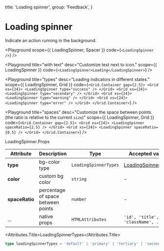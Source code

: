 
  title: 'Loading spinner',
  group: 'Feedback',
}

# Loading spinner

Indicate an action running in the background.

<Playground
  scope={{ LoadingSpinner, Spacer }}
  code={`
<LoadingSpinner />
`}
/>

<Playground
  title="with text"
  desc="Customize text next to icon."
  scope={{ LoadingSpinner }}
  code={`
<LoadingSpinner>Loading</LoadingSpinner>
`}
/>

<Playground
  title="types"
  desc="Loading indicators in different states."
  scope={{ LoadingSpinner, Grid }}
  code={`
<Grid.Container gap={2.5}>
  <Grid xs={24}>
    <LoadingSpinner type="success" />
  </Grid>
  <Grid xs={24}>
    <LoadingSpinner type="secondary" />
  </Grid>
  <Grid xs={24}>
    <LoadingSpinner type="warning" />
  </Grid>
   <Grid xs={24}>
    <LoadingSpinner type="error" />
  </Grid>
</Grid.Container>
`}
/>

<Playground
  title="spaces"
  desc="Customize the space between points. (the ratio is relative to the current `size`)"
  scope={{ LoadingSpinner, Grid }}
  code={`
<Grid.Container gap={2.5}>
  <Grid xs={24}>
    <LoadingSpinner spaceRatio={2.5} />
  </Grid>
  <Grid xs={24}>
    <LoadingSpinner spaceRatio={0.5} />
  </Grid>
</Grid.Container>
`}
/>

<Attributes edit="/pages/components/loading-spinner.mdx">
<Attributes.Title>LoadingSpinner.Props</Attributes.Title>

| Attribute      | Description                        | Type                  | Accepted values                             | Default   |
| -------------- | ---------------------------------- | --------------------- | ------------------------------------------- | --------- |
| **type**       | bg-color type                      | `LoadingSpinnerTypes` | [LoadingSpinnerTypes](#loadingSpinnerTypes) | `default` |
| **color**      | custom bg color                    | `string`              | -                                           | -         |
| **spaceRatio** | percentage of space between points | `number`              | -                                           | 1         |
| ...            | native props                       | `HTMLAttributes`      | `'id', 'title', 'className', ...`           | -         |

<Attributes.Title>LoadingSpinnerTypes</Attributes.Title>

```ts
type loadingSpinnerTypes = 'default' | 'primary' | 'tertiary' | 'secondary' | 'success' | 'warning' | 'error'
```

</Attributes>
